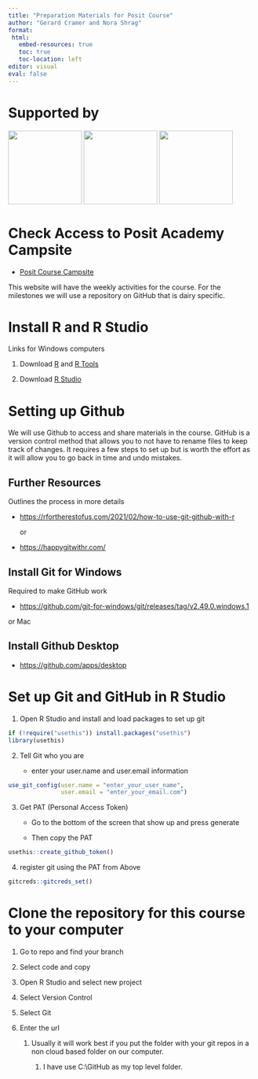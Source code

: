 ```yaml
---
title: "Preparation Materials for Posit Course"
author: "Gerard Cramer and Nora Shrag"
format: 
 html:
   embed-resources: true
   toc: true
   toc-location: left
editor: visual
eval: false
---
```


# Supported by

| ![](www/EXT_Logo.png){width="150"} ![](www/LVR.png){fig-align="left"
  width="150"} ![](images/logo%20no%20background.png){width="150"}

# Check Access to Posit Academy Campsite

-   [Posit Course Campsite](https://app.posit.academy/dashboard)

This website will have the weekly activities for the course. For the
milestones we will use a repository on GitHub that is dairy specific.

# Install R and R Studio

Links for Windows computers

1.  Download
    [R](https://cran.rstudio.com/bin/windows/base/R-4.5.1-win.exe) and
    [R
    Tools](https://cran.rstudio.com/bin/windows/Rtools/rtools45/files/rtools45-6608-6492.exe)

2.  Download [R
    Studio](https://download1.rstudio.org/electron/windows/RStudio-2025.09.1-401.exe)

# Setting up Github

We will use Github to access and share materials in the course. GitHub
is a version control method that allows you to not have to rename files
to keep track of changes. It requires a few steps to set up but is worth
the effort as it will allow you to go back in time and undo mistakes.

## Further Resources

Outlines the process in more details

-   <https://rfortherestofus.com/2021/02/how-to-use-git-github-with-r>

    or

-   <https://happygitwithr.com/>

## Install Git for Windows

Required to make GitHub work

-   <https://github.com/git-for-windows/git/releases/tag/v2.49.0.windows.1>

or Mac

## Install Github Desktop

-   <https://github.com/apps/desktop>

# Set up Git and GitHub in R Studio

1.  Open R Studio and install and load packages to set up git

```r

if (!require("usethis")) install.packages("usethis")
library(usethis)
```

2.  Tell Git who you are

    -   enter your user.name and user.email information

```r
use_git_config(user.name = "enter_your_user_name",
               user.email = "enter_your_email.com")
```

3.  Get PAT (Personal Access Token)

    -   Go to the bottom of the screen that show up and press generate

    -   Then copy the PAT

```r
usethis::create_github_token()
```

4.  register git using the PAT from Above

```r
gitcreds::gitcreds_set()
```

# Clone the repository for this course to your computer

1.  Go to repo and find your branch

2.  Select code and copy

3.  Open R Studio and select new project

4.  Select Version Control

5.  Select Git

6.  Enter the url

    1.  Usually it will work best if you put the folder with your git
        repos in a non cloud based folder on our computer.

        1.  I have use C:\\GitHub as my top level folder.
